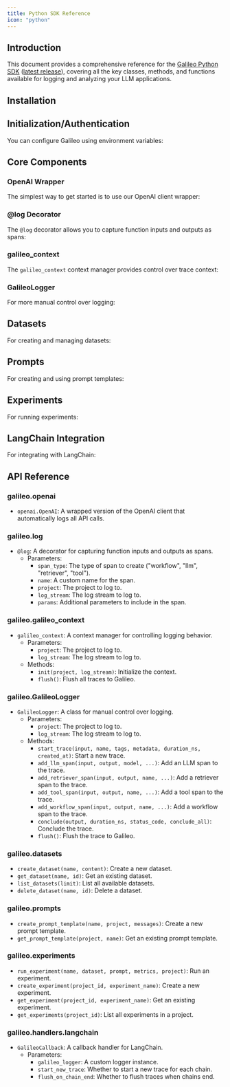 ```yaml
---
title: Python SDK Reference
icon: "python"
---
```



## Introduction

This document provides a comprehensive reference for the [Galileo Python SDK](https://github.com/rungalileo/galileo-python/tree/main) ([latest release](https://github.com/rungalileo/galileo-python/releases/latest)), covering all the key classes, methods, and functions available for logging and analyzing your LLM applications.

## Installation

<CodeGroup>
<SnippetInstallation />
</CodeGroup>

## Initialization/Authentication

You can configure Galileo using environment variables:

<CodeGroup>
<SnippetEnvSetup />
</CodeGroup>

## Core Components

### OpenAI Wrapper

The simplest way to get started is to use our OpenAI client wrapper:

<CodeGroup>
<SnippetOpenAIBasic />
</CodeGroup>

### @log Decorator

The `@log` decorator allows you to capture function inputs and outputs as spans:

<CodeGroup>
<SnippetLogDecoratorBasic />
</CodeGroup>

### galileo_context

The `galileo_context` context manager provides control over trace context:

<CodeGroup>
<SnippetContextBasic />
</CodeGroup>

### GalileoLogger

For more manual control over logging:

<CodeGroup>
<SnippetGalileoLogger />
</CodeGroup>

## Datasets

For creating and managing datasets:

<CodeGroup>
<SnippetDatasetsBasic />
</CodeGroup>

## Prompts

For creating and using prompt templates:

<CodeGroup>
<SnippetPromptsBasic />
</CodeGroup>

## Experiments

For running experiments:

<CodeGroup>
<SnippetExperimentsBasic />
</CodeGroup>

## LangChain Integration

For integrating with LangChain:

<CodeGroup>
<SnippetLangchainBasic />
</CodeGroup>

## API Reference

### galileo.openai

- `openai.OpenAI`: A wrapped version of the OpenAI client that automatically logs all API calls.

### galileo.log

- `@log`: A decorator for capturing function inputs and outputs as spans.
  - Parameters:
    - `span_type`: The type of span to create ("workflow", "llm", "retriever", "tool").
    - `name`: A custom name for the span.
    - `project`: The project to log to.
    - `log_stream`: The log stream to log to.
    - `params`: Additional parameters to include in the span.

### galileo.galileo_context

- `galileo_context`: A context manager for controlling logging behavior.
  - Parameters:
    - `project`: The project to log to.
    - `log_stream`: The log stream to log to.
  - Methods:
    - `init(project, log_stream)`: Initialize the context.
    - `flush()`: Flush all traces to Galileo.

### galileo.GalileoLogger

- `GalileoLogger`: A class for manual control over logging.
  - Parameters:
    - `project`: The project to log to.
    - `log_stream`: The log stream to log to.
  - Methods:
    - `start_trace(input, name, tags, metadata, duration_ns, created_at)`: Start a new trace.
    - `add_llm_span(input, output, model, ...)`: Add an LLM span to the trace.
    - `add_retriever_span(input, output, name, ...)`: Add a retriever span to the trace.
    - `add_tool_span(input, output, name, ...)`: Add a tool span to the trace.
    - `add_workflow_span(input, output, name, ...)`: Add a workflow span to the trace.
    - `conclude(output, duration_ns, status_code, conclude_all)`: Conclude the trace.
    - `flush()`: Flush the trace to Galileo.

### galileo.datasets

- `create_dataset(name, content)`: Create a new dataset.
- `get_dataset(name, id)`: Get an existing dataset.
- `list_datasets(limit)`: List all available datasets.
- `delete_dataset(name, id)`: Delete a dataset.

### galileo.prompts

- `create_prompt_template(name, project, messages)`: Create a new prompt template.
- `get_prompt_template(project, name)`: Get an existing prompt template.

### galileo.experiments

- `run_experiment(name, dataset, prompt, metrics, project)`: Run an experiment.
- `create_experiment(project_id, experiment_name)`: Create a new experiment.
- `get_experiment(project_id, experiment_name)`: Get an existing experiment.
- `get_experiments(project_id)`: List all experiments in a project.

### galileo.handlers.langchain

- `GalileoCallback`: A callback handler for LangChain.
  - Parameters:
    - `galileo_logger`: A custom logger instance.
    - `start_new_trace`: Whether to start a new trace for each chain.
    - `flush_on_chain_end`: Whether to flush traces when chains end.

